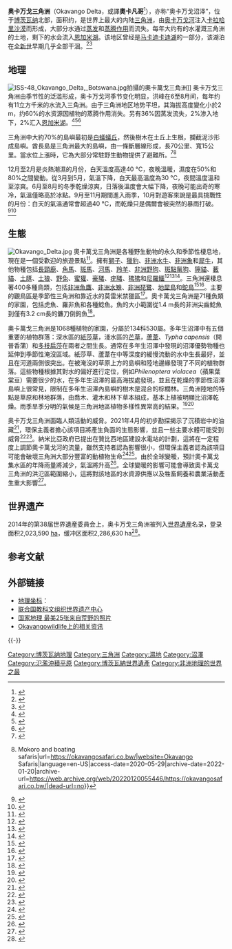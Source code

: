 {{noteTA
|T=zh-hans:奥卡万戈三角洲;zh-hk:奧卡萬戈三角洲;zh-tw:奧卡萬哥三角洲;
|G1=地名
|G2=Unit
|1=zh-hans:博茨瓦纳;zh-hk:博茨瓦納;zh-tw:波札那;
|2=zh-hans:奥卡万戈;zh-hk:奧卡萬戈;zh-tw:奧卡萬哥;
|3=zh-hans:国际空间站;zh-hant:國際太空站
}}
{{世界遺産概要表
|site_img = Okavango Delta map.png
|site_img_capt = 奥卡万戈三角洲
|site_img_width = 275px
|zh_name = 奥卡万戈三角洲
|en_name =Okavango Delta
|fr_name =Delta de l’Okavango
| country = {{BOT}}
| Region = 非洲
|area = 2,023,590 [[公顷|ha]]<br />（缓冲 2,286,630 ha）
|criterion_n = (7), (9), (10)
|rg_year = 2014年
|ex_rg_year = 
|remarks = 
|org_url = https://whc.unesco.org/en/list/1432
|map_img = 
|map_img_width = 
}}
'''奥卡万戈三角洲'''（Okavango Delta，或譯'''奧卡凡哥'''<ref>{{cite journal|author=甘迺迪·沃爾恩|title=奧卡凡哥：奇蹟之水|journal=國家地理雜誌中文版|date=2004年12月|issn=1608-2601|pages=42-65|language=zh-tw}}</ref>），亦称“奥卡万戈沼泽”，位于[[博茨瓦纳|博茨瓦纳]]北部，面积约{{convert|15000|km2|mi2}}，是世界上最大的内陆[[三角洲|三角洲]]，由[[奥卡万戈河|奥卡万戈河]]注入[[卡拉哈里沙漠|卡拉哈里沙漠]]而形成，大部分水通过[[蒸发|蒸发]]和[[蒸腾作用|蒸腾作用]]而流失。每年大约有{{convert|11|km3|mi3}}的水灌溉三角洲{{convert|15000|km2|mi2}}的土地，剩下的水会流入[[恩加米湖|恩加米湖]]。该地区曾经是[[马卡迪卡迪湖|马卡迪卡迪湖]]的一部分，该湖泊在[[全新世|全新世]]早期几乎全部干涸。<ref>{{Cite book|last=Ross|first=Karen|url=https://www.worldcat.org/oclc/17978845|title=Okavango, jewel of the Kalahari|date=1987|publisher=BBC Books|isbn=0-563-20545-8|location=London|oclc=17978845}}</ref><ref name=ramsar1996>{{cite web |title=Ramsar Information Sheet |url=https://rsis.ramsar.org/RISapp/files/RISrep/BW879RISformer.pdf |date=20 November 1996 |quote=The total drop in altitude between Mohembo and Maun, a distance of440 km, is only 62 metres, giving a gradient of approximately 1:7,000 only |url-status=no |access-date=2022-01-20 |archive-date=2021-08-31 |archive-url=https://web.archive.org/web/20210831015705/https://rsis.ramsar.org/RISapp/files/RISrep/BW879RISformer.pdf }}</ref>

== 地理 ==
[[File:ISS-48_Okavango_Delta,_Botswana.jpg|thumb]]拍攝的奧卡萬戈三角洲]]
奥卡万戈三角洲由季节性的泛滥形成，奥卡万戈河季节变化明显，洪峰在6至8月间，每年约有11立方千米的水流入三角洲。由于三角洲地区地势平坦，其海拔高度變化小於2 m，约60%的水资源因植物的蒸腾作用消失。另有36%因蒸发流失，2%渗入地下，2%汇入[[恩加米湖|恩加米湖]]。<ref>{{cite web |author1=C. N. Kurugundla |author2=N. M. Moleele |author3=K.Dikgola |title=Flow Partitioning Within the Okavango Delta –A Pre-requisite for Environmental Flow Assessment for Human Livelihoods and Sustainable Biodiversity Management |url=https://www.water.gov.bw/images/Reports/Okavango_Delta.pdf |publisher=University of Botswana |pages=8–9 |access-date=2022-01-20 |archive-date=2021-08-31 |archive-url=https://web.archive.org/web/20210831015657/https://www.water.gov.bw/images/Reports/Okavango_Delta.pdf |dead-url=no }}</ref><ref>{{cite journal |last1=Wehberg |first1=Jan |title=Okavango Basin - Physicogeographical setting |journal=Biodiversity and Ecology |date=31 December 2013 |volume=5 |pages=11 |doi=10.7809/b-e.00236|doi-access=free }}</ref><ref>{{cite journal |last1=Gumbricht |first1=T. |title=The topography of the Okavango Delta, Botswana, and its tectonic and sedimentological implications |journal=South African Journal of Geology |date=1 September 2001 |volume=104 |issue=3 |pages=243–264 |doi=10.2113/1040243}}</ref>

三角洲中大約70%的島嶼最初是[[白蟻|白蟻]][[蟻丘|蟻丘]]，然後樹木在土丘上生根，攔截泥沙形成島嶼。酋長島是三角洲最大的島嶼，由一條斷層線形成，長70公里、寬15公里。當水位上漲時，它為大部分常駐野生動物提供了避難所。<ref>{{Cite web|title=Nature explored:Moremi/Okavango Delta in August|url=http://www.nature-explored.com/moremi-okavango-august.htm|last=Dunford|first=Chris|access-date=2022-01-20|archive-date=2022-01-20|archive-url=https://web.archive.org/web/20220120055602/http://www.nature-explored.com/moremi-okavango-august.htm|dead-url=no}}</ref><ref>{{Cite web|title=Okavango delta Botswana {{!}} Mokoro and boating safaris|url=https://okavangosafari.co.bw/|website=Okavango Safaris|language=en-US|access-date=2020-05-29|archive-date=2022-01-20|archive-url=https://web.archive.org/web/20220120055446/https://okavangosafari.co.bw/|dead-url=no}}</ref>

12月至2月是炎熱潮濕的月份，白天溫度高達40 °C，夜晚溫暖，濕度在50%和80%之間變動。從3月到5月，氣溫下降，白天最高溫度為30 °C，夜間溫度溫和至涼爽。6月至8月的冬季乾燥涼爽，日落後溫度會大幅下降，夜晚可能出奇的寒冷，氣溫僅略高於冰點。9月至11月期間進入雨季，10月對遊客來說是最具挑戰性的月份：白天的氣溫通常會超過40 °C，而乾燥只是偶爾會被突然的暴雨打破。<ref>{{Cite web|title=Botswana climate: average weather, temperature, precipitation, best time|url=https://www.climatestotravel.com/climate/botswana|website=www.climatestotravel.com|access-date=2020-05-15|archive-date=2022-01-20|archive-url=https://web.archive.org/web/20220120055436/https://www.climatestotravel.com/climate/botswana|dead-url=no}}</ref><ref name=":0">{{Cite web|last=UNEP-WCMC|date=2017-05-22|title=OKAVANGO DELTA|url=https://yichuans.github.io/datasheet/output/site/okavango-delta|access-date=2021-05-17|website=World Heritage Datasheet|language=en|archive-date=2020-10-22|archive-url=https://web.archive.org/web/20201022101844/https://yichuans.github.io/datasheet/output/site/okavango-delta/|dead-url=no}}</ref>

==生態==
[[File:Okavango_Delta.jpg|thumb]]
奧卡萬戈三角洲是各種野生動物的永久和季節性棲息地，現在是一個受歡迎的旅遊景點<ref>{{cite journal |last=Galpine |first=N. J. |year=2006 |title=Boma management of black and white rhinoceros at Mombo, Okavango Delta—Some lessons |journal=Ecological Journal |volume=7 |pages=55−61 |url=https://www.rhinoresourcecenter.com/pdf_files/120/1203674763.pdf |access-date=2022-01-20 |archive-date=2021-02-07 |archive-url=https://web.archive.org/web/20210207165941/https://www.rhinoresourcecenter.com/pdf_files/120/1203674763.pdf |dead-url=no }}</ref>。擁有[[獅子|獅子]]、[[獵豹|獵豹]]、[[非洲水牛|非洲水牛]]、[[非洲象|非洲象]]和[[犀牛|犀牛]]，其他物種包括[[長頸鹿|長頸鹿]]、[[角馬|角馬]]、[[斑馬|斑馬]]、[[河馬|河馬]]、[[羚羊|羚羊]]、[[非洲野狗|非洲野狗]]、[[斑點鬣狗|斑點鬣狗]]、[[獰貓|獰貓]]、[[藪貓|藪貓]]、[[土豚|土豚]]、[[土狼|土狼]]、[[野兔|野兔]]、[[蜜獾|蜜獾]]、[[豪豬|豪豬]]、[[疣豬|疣豬]]、[[狒狒|狒狒]]和[[尼羅鱷|尼羅鱷]]<ref>{{cite journal |last1=McCarthy |first1=T. S. |last2=Ellery |first2=W. N. |last3=Bloem |first3=A. |year=1998 |title=Some observations on the geomorphological impact of hippopotamus (''Hippopotamus amphibius'' L.) in the Okavango Delta, Botswana |journal=African Journal of Ecology |volume=36 |issue=1 |pages=44−56 |doi=10.1046/j.1365-2028.1998.89-89089.x }}</ref><ref>{{cite journal |last=Klein |first=R. |year=2007 |title=Status report for the cheetah in Botswana |journal=Cat News |volume=Special Issue 1 |pages=13−21 |url=http://www.catsg.org/fileadmin/filesharing/3.Conservation_Center/3.2._Status_Reports/Cheetah/Klein_2007_Cheetah_in_Botswana.pdf |access-date=2022-01-20 |archive-date=2021-08-31 |archive-url=https://web.archive.org/web/20210831015402/http://www.catsg.org/fileadmin/filesharing/3.Conservation_Center/3.2._Status_Reports/Cheetah/Klein_2007_Cheetah_in_Botswana.pdf |dead-url=no }}</ref><ref>{{cite journal |last1=Wallace |first1=K. M. |last2=Leslie |first2=A. J. |year=2008 |title=Diet of the Nile crocodile (''Crocodylus niloticus'') in the Okavango Delta, Botswana |journal=Journal of Herpetology |volume=42 |issue=2 |pages=361−368 |doi=10.1670/07-1071.1 |s2cid=46987629 }}</ref>。三角洲還棲息著400多種鳥類，包括[[非洲魚鷹|非洲魚鷹]]、[[非洲水雉|非洲水雉]]、[[非洲琵鷺|非洲琵鷺]]、[[地犀鳥|地犀鳥]]和[[鴕鳥|鴕鳥]]<ref>{{cite book |editor-last=Alonso |editor-first=L. E. |editor2-last=Nordin |editor2-first=L.-A. |year=2003 |title=A rapid biological assessment of the aquatic ecosystems of the Okavango Delta, Botswana: High Water Survey |series=RAP Bulletin of Biological Assessment |volume=27 |publisher=Conservation International |location=Washington, DC |isbn=1-881173-70-4 }}</ref><ref>{{cite journal |last1=Mbaiwa |first1=J. E. |last2=Mbaiwa |first2=O. I. |year=2006 |title=The effects of veterinary fences on wildlife populations in Okavango Delta, Botswana |journal=International Journal of Wilderness |volume=12 |issue=3 |pages=17−41 |hdl=10311/28}}</ref>。主要的觀鳥區是季節性三角洲和靠近水的莫雷米禁獵區<ref>{{Cite book|last=Adrian|first=Bailey|title=OKAVANGO; Africa's Wetland Wilderness|publisher=Struik Publishers (Pty) Ltd|year=1998|isbn=1868720411|location=Cape Town, South Africa|pages=66–73}}</ref>。奧卡萬戈三角洲是71種魚類的家園，包括虎魚、羅非魚和各種鯰魚。魚的大小範圍從1.4 m長的非洲尖齒鯰魚到僅有3.2 cm長的鐮刀倒鉤魚<ref>{{cite web |url=http://www.orc.ub.bw/downloads/FS3_fish.pdf |title=Archived copy |access-date=2011-02-02 |url-status=dead |archive-url=https://web.archive.org/web/20110706162829/http://www.orc.ub.bw/downloads/FS3_fish.pdf |archive-date=6 July 2011 }}</ref>。

奧卡萬戈三角洲是1068種植物的家園，分屬於134科530屬。多年生沼澤中有五個重要的植物群落：深水區的[[紙莎草|紙莎草]]，淺水區的[[芒草|芒草]]，[[蘆葦|蘆葦]]、''Typha capensis''（開普香蒲）和[[多枝扁莎|多枝扁莎]]在兩者之間生長。通常在多年生沼澤中發現的沼澤優勢物種也延伸到季節性淹沒區域。紙莎草、蘆葦在中等深度的緩慢流動的水中生長最好，並且在河道兩側很突出。在被淹沒的草原上方的島嶼和陸地邊緣發現了不同的植物群落。這些物種根據其對水的偏好進行定位，例如''Philenoptera violacea''（蘋果葉棠豆）需要很少的水，在多年生沼澤的最高海拔處發現，並且在乾燥的季節性沼澤島嶼上很常見，限制在多年生沼澤內島嶼的樹木是混合的棕櫚林。三角洲陸地的特點是草原和林地群落，由喬木、灌木和林下草本組成，基本上植被明顯比沼澤乾燥。雨季旱季分明的氣候是三角洲地區植物多樣性異常高的結果。<ref name=":1">{{Cite journal|last=Ramberg|first=Lars|date=2006|title=Species diversity of the Okavango Delta,Botswana|url=https://www.researchgate.net/publication/226358917|journal=Aquatic Sciences|volume=3|pages=316|via=Researchgate}}</ref><ref>{{Cite journal|last=Toerien|first=D. K.|date=1976-08-15|title=Geologie van die Tsitsikamakusstrook|journal=Koedoe|volume=19|issue=1|doi=10.4102/koedoe.v19i1.1179|issn=2071-0771|doi-access=free}}</ref>

奥卡万戈三角洲面臨人類活動的威脅。2021年4月的初步勘探揭示了沉積岩中的油藏<ref>{{Cite web|last=Ltd|first=Reconnaissance Energy Africa|title=ReconAfrica's First of Three Wells Confirms a Working Petroleum System in the Kavango Basin, Namibia|url=https://www.newswire.ca/news-releases/reconafrica-s-first-of-three-wells-confirms-a-working-petroleum-system-in-the-kavango-basin-namibia-865139500.html|access-date=2021-04-27|website=www.newswire.ca|language=en|archive-date=2022-01-20|archive-url=https://web.archive.org/web/20220120055430/https://www.newswire.ca/news-releases/reconafrica-s-first-of-three-wells-confirms-a-working-petroleum-system-in-the-kavango-basin-namibia-865139500.html|dead-url=no}}</ref>，環保主義者擔心該項目將產生負面的生態影響，並且一些主要水體可能受到威脅<ref>{{Cite web|title=A Big Oil Project in Africa Threatens Fragile Okavango Region|url=https://e360.yale.edu/features/a-big-oil-project-in-africa-threatens-the-fragile-okavango-region|access-date=2021-04-27|website=Yale E360|language=en-US|archive-date=2022-01-20|archive-url=https://web.archive.org/web/20220120055427/https://e360.yale.edu/features/a-big-oil-project-in-africa-threatens-the-fragile-okavango-region|dead-url=no}}</ref><ref>{{Cite web|date=2021-03-22|title=Growing concern over Okavango oil exploration as community alleges shutout|url=https://news.mongabay.com/2021/03/growing-concern-over-okavango-oil-exploration-as-community-alleges-shutout/|access-date=2021-06-02|website=Mongabay Environmental News|language=en-US|archive-date=2022-01-20|archive-url=https://web.archive.org/web/20220120055426/https://news.mongabay.com/2021/03/growing-concern-over-okavango-oil-exploration-as-community-alleges-shutout/|dead-url=no}}</ref>。納米比亞政府已提出在贊比西地區建設水電站的計劃，這將在一定程度上調節奧卡萬戈河的流量，雖然支持者認為影響很小，但環保主義者認為該項目可能會破壞三角洲大部分豐富的動植物生命<ref>{{cite web|url=http://www.okavangodelta.com/about/threats/|title=Threats - Okavango Delta|website=www.okavangodelta.com|access-date=4 April 2018|archive-date=22 February 2020|archive-url=https://web.archive.org/web/20200222105527/https://www.okavangodelta.com/general-information/threats/|url-status=dead}}</ref><ref>{{cite web|url=http://www.macauhub.com.mo/en/2016/03/11/chinese-angolan-project-in-angola-harvests-over-1200-tons-of-rice/|title=Chinese-Angolan project in Angola harvests over 1,200 tons of rice|date=11 March 2016|access-date=2022-01-20|archive-date=2016-11-04|archive-url=https://web.archive.org/web/20161104002158/http://www.macauhub.com.mo/en/2016/03/11/chinese-angolan-project-in-angola-harvests-over-1200-tons-of-rice/|dead-url=no}}</ref>。由於全球變暖，預計奧卡萬戈集水區的年降雨量將減少，氣溫將升高<ref>{{cite book |author=ASSAR |year=2019 |title=What global warming of 1.5°C and higher means for Botswana |publisher=Adaptation at Scale in Semi Arid Regions (ASSAR) |url=http://www.assar.uct.ac.za/sites/default/files/image_tool/images/138/1point5degrees/ASSAR_Botswana_global_warming.pdf |access-date=2022-01-20 |archive-date=2021-08-31 |archive-url=https://web.archive.org/web/20210831015657/http://www.assar.uct.ac.za/sites/default/files/image_tool/images/138/1point5degrees/ASSAR_Botswana_global_warming.pdf |dead-url=no }}</ref>。全球變暖的影響可能會導致奧卡萬戈三角洲的洪氾區範圍縮小，這將對該地區的水資源供應以及牲畜飼養和農業活動產生重大影響<ref>{{Cite journal|last1=Murray-Hudson|first1=M. |last2=Wolski|first2=P. |last3=Ringrose|first3=S. |date=2006 |title=Scenarios of the impact of local and upstream changes in climate and water use on hydro-ecology in the Okavango Delta, Botswana |journal=Journal of Hydrology|series=Water Resources in Regional Development: The Okavango River |volume=331|issue=1|pages=73–84 |doi=10.1016/j.jhydrol.2006.04.041|bibcode=2006JHyd..331...73M }}</ref>。

== 世界遗产 ==
2014年的第38届世界遺産委員会上，奥卡万戈三角洲被列入[[世界遺産|世界遺産]]名录，登录面积2,023,590 [[公顷|ha]]，缓冲区面积2,286,630 ha<ref>{{Cite web |url=http://whc.unesco.org/en/news/1159 |title=World Heritage List reaches 1000 sites with inscription of Okavango Delta in Botswana |accessdate=2016-03-14 |archive-date=2014-06-25 |archive-url=https://web.archive.org/web/20140625101512/http://whc.unesco.org/en/news/1159 |dead-url=no }}</ref>。

== 参考文献 ==
{{Reflist}}

== 外部链接 ==
{{Commons category|Okavango Delta}}
* [[地理坐标|地理坐标]]：{{coord|19|00|S|23|00|E|display=inline,title}}
* [http://whc.unesco.org/en/list/1432/ 联合国教科文组织世界遗产中心] {{Wayback|url=http://whc.unesco.org/en/list/1432/ |date=20210303115907 }} 
* [http://voices.nationalgeographic.com/2015/05/19/top-25-photographs-from-the-wilderness-23/ 国家地理 最美25张来自荒野的照片] {{Wayback|url=http://voices.nationalgeographic.com/2015/05/19/top-25-photographs-from-the-wilderness-23/ |date=20170614215725 }}
* [http://okavangowildlife.com/#/page/home/ Okavangowildlife上的相关资讯] {{Wayback|url=http://okavangowildlife.com/#/page/home/ |date=20201206015917 }}

{{-}}
{{波札那世界遺產}}

{{DEFAULTSORT:Okavango}}
[[Category:博茨瓦纳地理|Category:博茨瓦纳地理]]
[[Category:三角洲|Category:三角洲]]
[[Category:濕地|Category:濕地]]
[[Category:沼澤|Category:沼澤]]
[[Category:氾濫沖積平原|Category:氾濫沖積平原]]
[[Category:博茨瓦納世界遺產|Category:博茨瓦納世界遺產]]
[[Category:非洲地理的世界之最|Category:非洲地理的世界之最]]